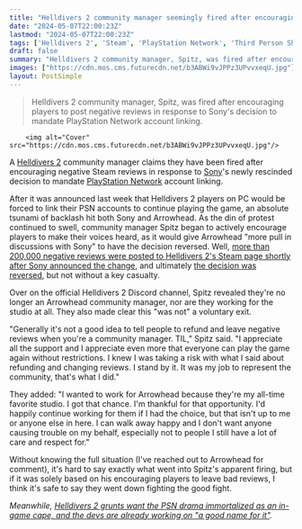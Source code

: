 ```yaml
---
title: "Helldivers 2 community manager seemingly fired after encouraging negative reviews over now-canceled PSN mandate: 'I knew I was taking a risk with what I said'"
date: "2024-05-07T22:00:23Z"
lastmod: "2024-05-07T22:00:23Z"
tags: ['Helldivers 2', 'Steam', 'PlayStation Network', 'Third Person Shooter']
draft: false
summary: "Helldivers 2 community manager, Spitz, was fired after encouraging players to post negative reviews in response to Sony's decision to mandate PlayStation Network account linking."
images: ["https://cdn.mos.cms.futurecdn.net/b3ABWi9vJPPz3UPvvxeqU.jpg"]
layout: PostSimple
---
```

> Helldivers 2 community manager, Spitz, was fired after encouraging players to post negative reviews in response to Sony's decision to mandate PlayStation Network account linking.


        <img alt="Cover" src="https://cdn.mos.cms.futurecdn.net/b3ABWi9vJPPz3UPvvxeqU.jpg"/>
        
A [Helldivers 2](https://www.gamesradar.com/helldivers-2-guide/) community manager claims they have been fired after encouraging negative Steam reviews in response to [Sony](https://www.gamesradar.com/tag/sony/)'s newly rescinded decision to mandate [PlayStation Network](https://www.gamesradar.com/tag/playstation-network/) account linking.

After it was announced last week that Helldivers 2 players on PC would be forced to link their PSN accounts to continue playing the game, an absolute tsunami of backlash hit both Sony and Arrowhead. As the din of protest continued to swell, community manager Spitz began to actively encourage players to make their voices heard, as it would give Arrowhead "more pull in discussions with Sony" to have the decision reversed. Well, [more than 200,000 negative reviews were posted to Helldivers 2's Steam page shortly after Sony announced the change](https://www.gamesradar.com/games/third-person-shooter/helldivers-2-steam-rating-nosedives-as-one-dev-says-refunds-and-the-145000-negative-reviews-gives-us-more-pull-in-discussions-with-sony/), and ultimately [the decision was reversed](https://www.gamesradar.com/games/third-person-shooter/helldivers-2-players-triumph-as-sony-walks-back-psn-account-linking-decision-and-studio-ceo-says-hes-impressed-by-the-willpower-of-the-community/), but not without a key casualty.

Over on the official Helldivers 2 Discord channel, Spitz revealed they're no longer an Arrowhead community manager, nor are they working for the studio at all. They also made clear this "was not" a voluntary exit.

"Generally it's not a good idea to tell people to refund and leave negative reviews when you're a community manager. TIL," Spitz said. "I appreciate all the support and I appreciate even more that everyone can play the game again without restrictions. I knew I was taking a risk with what I said about refunding and changing reviews. I stand by it. It was my job to represent the community, that's what I did."

They added: "I wanted to work for Arrowhead because they're my all-time favorite studio. I got that chance. I'm thankful for that opportunity. I'd happily continue working for them if I had the choice, but that isn't up to me or anyone else in here. I can walk away happy and I don't want anyone causing trouble on my behalf, especially not to people I still have a lot of care and respect for."

Without knowing the full situation (I've reached out to Arrowhead for comment), it's hard to say exactly what went into Spitz's apparent firing, but if it was solely based on his encouraging players to leave bad reviews, I think it's safe to say they went down fighting the good fight.

*Meanwhile, *[<em>Helldivers 2 grunts want the PSN drama immortalized as an in-game cape, and the devs are already working on "a good name for it"</em>](https://www.gamesradar.com/games/third-person-shooter/helldivers-2-grunts-want-the-psn-drama-immortalized-as-an-in-game-cape-and-the-devs-are-already-working-on-a-good-name-for-it/)*.*
        